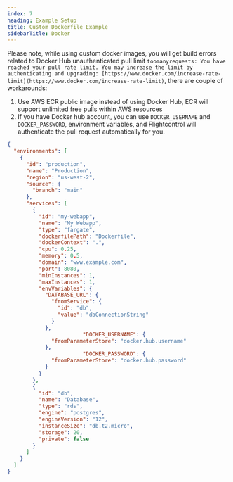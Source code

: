 ```yaml
---
index: 7
heading: Example Setup
title: Custom Dockerfile Example
sidebarTitle: Docker
---
```



Please note, while using custom docker images, you will get build errors related to Docker Hub unauthenticated pull limit `toomanyrequests: You have reached your pull rate limit. You may increase the limit by authenticating and upgrading: [https://www.docker.com/increase-rate-limit](https://www.docker.com/increase-rate-limit)`, there are couple of workarounds:

1. Use AWS ECR public image instead of using Docker Hub, ECR will support unlimited free pulls within AWS resources
2. If you have Docker hub account, you can use `DOCKER_USERNAME` and `DOCKER_PASSWORD`, environment variables, and Flightcontrol will authenticate the pull request automatically for you.

<Spacer />

```json
{
  "environments": [
    {
      "id": "production",
      "name": "Production",
      "region": "us-west-2",
      "source": {
        "branch": "main"
      },
      "services": [
        {
          "id": "my-webapp",
          "name": "My Webapp",
          "type": "fargate",
          "dockerfilePath": "Dockerfile",
          "dockerContext": ".",
          "cpu": 0.25,
          "memory": 0.5,
          "domain": "www.example.com",
          "port": 8080,
          "minInstances": 1,
          "maxInstances": 1,
          "envVariables": {
            "DATABASE_URL": {
              "fromService": {
                "id": "db",
                "value": "dbConnectionString"
              }
            },
						"DOCKER_USERNAME": {
              "fromParameterStore": "docker.hub.username"
            },
						"DOCKER_PASSWORD": {
              "fromParameterStore": "docker.hub.password"
            }
          }
        },
        {
          "id": "db",
          "name": "Database",
          "type": "rds",
          "engine": "postgres",
          "engineVersion": "12",
          "instanceSize": "db.t2.micro",
          "storage": 20,
          "private": false
        }
      ]
    }
  ]
}
```